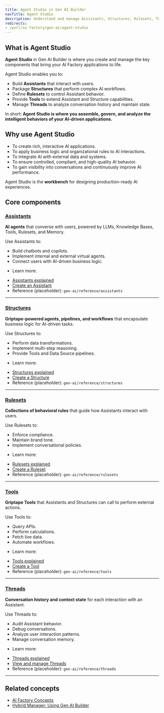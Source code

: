 ```yaml
---
title: Agent Studio in Gen AI Builder
navTitle: Agent Studio
description: Understand and manage Assistants, Structures, Rulesets, Tools, and Threads — the core building blocks for interactive and task-based AI applications in Gen AI Builder.
redirects:
- /purl/ai-factory/gen-ai/agent-studio
---
```


## What is Agent Studio

**Agent Studio** in Gen AI Builder is where you create and manage the key components that bring your AI Factory applications to life.

Agent Studio enables you to:

- Build **Assistants** that interact with users.
- Package **Structures** that perform complex AI workflows.
- Define **Rulesets** to control Assistant behavior.
- Provide **Tools** to extend Assistant and Structure capabilities.
- Manage **Threads** to analyze conversation history and maintain state.

In short:
**Agent Studio is where you assemble, govern, and analyze the intelligent behaviors of your AI-driven applications.**

## Why use Agent Studio

- To create rich, interactive AI applications.
- To apply business logic and organizational rules to AI interactions.
- To integrate AI with external data and systems.
- To ensure controlled, compliant, and high-quality AI behavior.
- To gain visibility into conversations and continuously improve AI performance.

Agent Studio is the **workbench** for designing production-ready AI experiences.

## Core components

### [Assistants](assistants)

**AI agents** that converse with users, powered by LLMs, Knowledge Bases, Tools, Rulesets, and Memory.

Use Assistants to:

- Build chatbots and copilots.
- Implement internal and external virtual agents.
- Connect users with AI-driven business logic.

* Learn more:
- [Assistants explained](edb-postgres-ai/ai-factory/learn/explained/assistants-explained)
- [Create an Assistant](edb-postgres-ai/ai-factory/learn/how-to/gen-ai/create-assistant)
- Reference (placeholder): `gen-ai/reference/assistants`

---

### [Structures](structures)

**Griptape-powered agents, pipelines, and workflows** that encapsulate business logic for AI-driven tasks.

Use Structures to:

- Perform data transformations.
- Implement multi-step reasoning.
- Provide Tools and Data Source pipelines.

* Learn more:
- [Structures explained](edb-postgres-ai/ai-factory/learn/explained/structures-explained)
- [Create a Structure](edb-postgres-ai/ai-factory/learn/how-to/gen-ai/create-structure)
- Reference (placeholder): `gen-ai/reference/structures`

---

### [Rulesets](rulesets)

**Collections of behavioral rules** that guide how Assistants interact with users.

Use Rulesets to:

- Enforce compliance.
- Maintain brand tone.
- Implement conversational policies.

* Learn more:
- [Rulesets explained](edb-postgres-ai/ai-factory/learn/explained/rulesets-explained)
- [Create a Ruleset](edb-postgres-ai/ai-factory/learn/how-to/gen-ai/create-ruleset)
- Reference (placeholder): `gen-ai/reference/rulesets`

---

### [Tools](tools)

**Griptape Tools** that Assistants and Structures can call to perform external actions.

Use Tools to:

- Query APIs.
- Perform calculations.
- Fetch live data.
- Automate workflows.

* Learn more:
- [Tools explained](edb-postgres-ai/ai-factory/learn/explained/tools-explained)
- [Create a Tool](edb-postgres-ai/ai-factory/learn/how-to/gen-ai/create-tool)
- Reference (placeholder): `gen-ai/reference/tools`

---

### [Threads](threads)

**Conversation history and context state** for each interaction with an Assistant.

Use Threads to:

- Audit Assistant behavior.
- Debug conversations.
- Analyze user interaction patterns.
- Manage conversation memory.

* Learn more:
- [Threads explained](edb-postgres-ai/ai-factory/learn/explained/threads-explained)
- [View and manage Threads](edb-postgres-ai/ai-factory/learn/how-to/gen-ai/view-threads)
- Reference (placeholder): `gen-ai/reference/threads`

---

## Related concepts

- [AI Factory Concepts](edb-postgres-ai/ai-factory/learn/explained/ai-factory-concepts)
- [Hybrid Manager: Using Gen AI Builder](edb-postgres-ai/hybrid-manager/ai-factory/gen-ai/builder)
